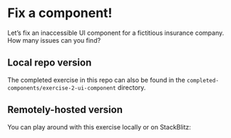 
# Fix a component!

Let’s fix an inaccessible UI component for a fictitious insurance company. How many issues can you find?

## Local repo version

The completed exercise in this repo can also be found in the `completed-components/exercise-2-ui-component` directory.

<div className="w-full bg-[#e7e5e5] min-h-[220px] mt-6">
    <div className="box-border bg-white h-[5.25rem] pt-[1rem] pb-[2.75rem]">
        <PortalSwitcher />
    </div>
</div>

## Remotely-hosted version

You can play around with this exercise locally or on StackBlitz:

<StackBlitz name="stackblitz-starters-31bhpt" view="both" />
